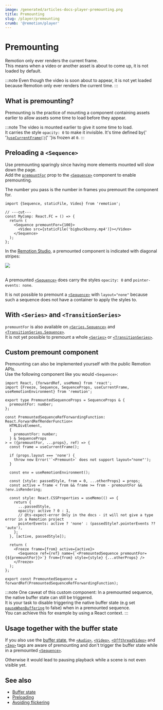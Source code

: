```yaml
---
image: /generated/articles-docs-player-premounting.png
title: Premounting
slug: /player/premounting
crumb: '@remotion/player'
---
```



# Premounting<AvailableFrom v="4.0.140"/>

Remotion only ever renders the current frame.  
This means when a video or another asset is about to come up, it is not loaded by default.

<NoPremounting />

:::note
Even though the video is soon about to appear, it is not yet loaded
because Remotion only ever renders the current time.
:::

## What is premounting?

Premounting is the practice of mounting a component containing assets earlier to allow assets some time to load before they appear.

<Premounting />

:::note
The video is mounted earlier to give it some time to load.<br />
It carries the style <code>opacity: 0</code> to make it invisible.
It's time defined by{' '}<a href="/docs/use-current-frame"><code>useCurrentFrame()</code></a>{' '}is frozen at <code>0</code>.
:::

## Preloading a `<Sequence>`

Use premounting sparingly since having more elements mounted will slow down the page.  
Add the [`premountFor`](/docs/sequence#premountfor) prop to the [`<Sequence>`](/docs/sequence) component to enable premounting.

The number you pass is the number in frames you premount the component for.

```tsx twoslash title="Premounted.tsx"
import {Sequence, staticFile, Video} from 'remotion';

// ---cut---
const MyComp: React.FC = () => {
  return (
    <Sequence premountFor={100}>
      <Video src={staticFile('bigbuckbunny.mp4')}></Video>
    </Sequence>
  );
};
```

In the [Remotion Studio](/docs/studio), a premounted component is indicated with diagonal stripes:

<img src="/img/premount.png" />
<br />
<br />

A premounted [`<Sequence>`](/docs/sequence) does carry the styles `opacity: 0` and `pointer-events: none`.

It is not possible to premount a [`<Sequence>`](/docs/sequence) with `layout="none"` because such a sequence does not have a container to apply the styles to.

## With `<Series>` and `<TransitionSeries>`

`premountFor` is also available on [`<Series.Sequence>`](/docs/series) and [`<TransitionSeries.Sequence>`](/docs/transitions/transitionseries).  
It is not yet possible to premount a whole [`<Series>`](/docs/series) or [`<TransitionSeries>`](/docs/transitions/transitionseries).

## Custom premount component

Premounting can also be implemented yourself with the public Remotion APIs.  
Use the following component like you would `<Sequence>`:

```tsx twoslash title="PremountedSequence.tsx"
import React, {forwardRef, useMemo} from 'react';
import {Freeze, Sequence, SequenceProps, useCurrentFrame, useRemotionEnvironment} from 'remotion';

export type PremountedSequenceProps = SequenceProps & {
  premountFor: number;
};

const PremountedSequenceRefForwardingFunction: React.ForwardRefRenderFunction<
  HTMLDivElement,
  {
    premountFor: number;
  } & SequenceProps
> = ({premountFor, ...props}, ref) => {
  const frame = useCurrentFrame();

  if (props.layout === 'none') {
    throw new Error('`<Premount>` does not support layout="none"');
  }

  const env = useRemotionEnvironment();

  const {style: passedStyle, from = 0, ...otherProps} = props;
  const active = frame < from && frame >= from - premountFor && !env.isRendering;

  const style: React.CSSProperties = useMemo(() => {
    return {
      ...passedStyle,
      opacity: active ? 0 : 1,
      // @ts-expect-error Only in the docs - it will not give a type error in a Remotion project
      pointerEvents: active ? 'none' : (passedStyle?.pointerEvents ?? 'auto'),
    };
  }, [active, passedStyle]);

  return (
    <Freeze frame={from} active={active}>
      <Sequence ref={ref} name={`<PremountedSequence premountFor={${premountFor}}>`} from={from} style={style} {...otherProps} />
    </Freeze>
  );
};

export const PremountedSequence = forwardRef(PremountedSequenceRefForwardingFunction);
```

:::note
One caveat of this custom component: In a premounted sequence, the native buffer state can still be triggered.  
It is your task to disable triggering the native buffer state (e.g set [`pauseWhenBuffering`](/docs/offthreadvideo#pausewhenbuffering) to false) when in a premounted sequence.  
You can achieve this for example by using a React context.
:::

## Usage together with the buffer state

If you also use the [buffer state](/docs/player/buffer-state), the [`<Audio>`](/docs/audio#pausewhenbuffering), [`<Video>`](/docs/video#pausewhenbuffering), [`<OffthreadVideo>`](/docs/offthreadvideo#pausewhenbuffering) and [`<Img>`](/docs/img#pausewhenloading) tags are aware of premounting and don't trigger the buffer state while in a premounted [`<Sequence>`](/docs/sequence).

Otherwise it would lead to pausing playback while a scene is not even visible yet.

## See also

- [Buffer state](/docs/player/buffer-state)
- [Preloading](/docs/player/preloading)
- [Avoiding flickering](/docs/troubleshooting/player-flicker)
